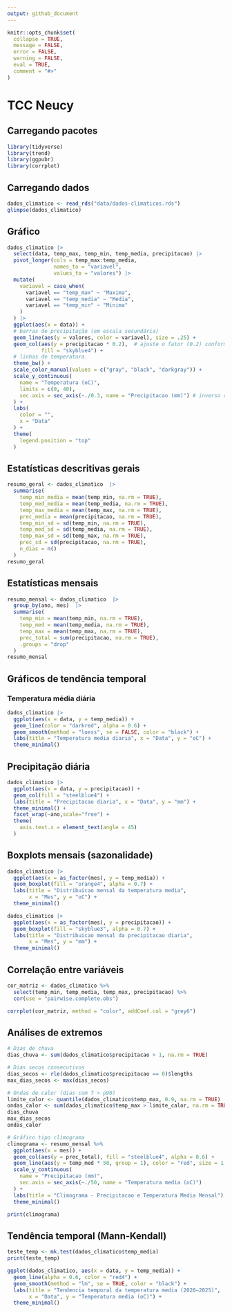 ```yaml
---
output: github_document
---
```


<!-- README.md is generated from README.Rmd. Please edit that file -->

```r
knitr::opts_chunk$set(
  collapse = TRUE,
  message = FALSE,
  error = FALSE,
  warning = FALSE,
  eval = TRUE,
  comment = "#>"
)
```

# TCC Neucy

<!-- badges: start -->
<!-- badges: end -->

## Carregando pacotes

```r
library(tidyverse)
library(trend)
library(ggpubr)
library(corrplot)
```

## Carregando dados

```r
dados_climatico <- read_rds("data/dados-climaticos.rds")
glimpse(dados_climatico)
```

## Gráfico 

```r
dados_climatico |> 
  select(data, temp_max, temp_min, temp_media, precipitacao) |> 
  pivot_longer(cols = temp_max:temp_media,
               names_to = "variavel",
               values_to = "valores") |> 
  mutate(
    variavel = case_when(
      variavel == "temp_max" ~ "Maxima",
      variavel == "temp_media" ~ "Media",
      variavel == "temp_min" ~ "Minima"
    )
  ) |> 
  ggplot(aes(x = data)) +
  # barras de precipitação (em escala secundária)
  geom_line(aes(y = valores, color = variavel), size = .25) +
  geom_col(aes(y = precipitacao * 0.2),  # ajuste o fator (0.2) conforme a escala
           fill = "skyblue4") +
  # linhas de temperatura
  theme_bw() +
  scale_color_manual(values = c("gray", "black", "darkgray")) +
  scale_y_continuous(
    name = "Temperatura (oC)",
    limits = c(0, 40), 
    sec.axis = sec_axis(~./0.3, name = "Precipitacao (mm)") # inverso do fator usado
  ) +
  labs(
    color = "",
    x = "Data"
  ) +
  theme(
    legend.position = "top"
  ) 
```

## Estatísticas descritivas gerais

```r
resumo_geral <- dados_climatico  |> 
  summarise(
    temp_min_media = mean(temp_min, na.rm = TRUE),
    temp_med_media = mean(temp_media, na.rm = TRUE),
    temp_max_media = mean(temp_max, na.rm = TRUE),
    prec_media = mean(precipitacao, na.rm = TRUE),
    temp_min_sd = sd(temp_min, na.rm = TRUE),
    temp_med_sd = sd(temp_media, na.rm = TRUE),
    temp_max_sd = sd(temp_max, na.rm = TRUE),
    prec_sd = sd(precipitacao, na.rm = TRUE),
    n_dias = n()
  )
resumo_geral
```
##  Estatísticas mensais

```r
resumo_mensal <- dados_climatico  |> 
  group_by(ano, mes)  |> 
  summarise(
    temp_min = mean(temp_min, na.rm = TRUE),
    temp_med = mean(temp_media, na.rm = TRUE),
    temp_max = mean(temp_max, na.rm = TRUE),
    prec_total = sum(precipitacao, na.rm = TRUE),
    .groups = "drop"
  )
resumo_mensal
```

## Gráficos de tendência temporal

### Temperatura média diária

```r
dados_climatico |> 
  ggplot(aes(x = data, y = temp_media)) +
  geom_line(color = "darkred", alpha = 0.6) +
  geom_smooth(method = "loess", se = FALSE, color = "black") +
  labs(title = "Temperatura media diaria", x = "Data", y = "oC") +
  theme_minimal()
```

## Precipitação diária

```r
dados_climatico |> 
  ggplot(aes(x = data, y = precipitacao)) +
  geom_col(fill = "steelblue4") +
  labs(title = "Precipitacao diaria", x = "Data", y = "mm") +
  theme_minimal() +
  facet_wrap(~ano,scale="free") +
  theme(
    axis.text.x = element_text(angle = 45)
  )
```

## Boxplots mensais (sazonalidade)

```r
dados_climatico |> 
  ggplot(aes(x = as_factor(mes), y = temp_media)) +
  geom_boxplot(fill = "orange4", alpha = 0.7) +
  labs(title = "Distribuicao mensal da temperatura media", 
       x = "Mes", y = "oC") +
  theme_minimal()
```


```r
dados_climatico |> 
  ggplot(aes(x = as_factor(mes), y = precipitacao)) +
  geom_boxplot(fill = "skyblue3", alpha = 0.7) +
  labs(title = "Distribuicao mensal da precipitacao diaria", 
       x = "Mes", y = "mm") +
  theme_minimal()
```

## Correlação entre variáveis

```r
cor_matriz <- dados_climatico %>%
  select(temp_min, temp_media, temp_max, precipitacao) %>%
  cor(use = "pairwise.complete.obs")

corrplot(cor_matriz, method = "color", addCoef.col = "grey6")
```

## Análises de extremos

```r
# Dias de chuva
dias_chuva <- sum(dados_climatico$precipitacao > 1, na.rm = TRUE)

# Dias secos consecutivos
dias_secos <- rle(dados_climatico$precipitacao == 0)$lengths
max_dias_secos <- max(dias_secos)

# Ondas de calor (dias com T > p90)
limite_calor <- quantile(dados_climatico$temp_max, 0.9, na.rm = TRUE)
ondas_calor <- sum(dados_climatico$temp_max > limite_calor, na.rm = TRUE)
dias_chuva
max_dias_secos
ondas_calor
```


```r
# Gráfico tipo climograma
climograma <- resumo_mensal %>%
  ggplot(aes(x = mes)) +
  geom_col(aes(y = prec_total), fill = "steelblue4", alpha = 0.6) +
  geom_line(aes(y = temp_med * 50, group = 1), color = "red", size = 1.1) +
  scale_y_continuous(
    name = "Precipitacao (mm)",
    sec.axis = sec_axis(~./50, name = "Temperatura media (oC)")
  ) +
  labs(title = "Climograma - Precipitacao e Temperatura Media Mensal") +
  theme_minimal()

print(climograma)
```

## Tendência temporal (Mann-Kendall)

```r
teste_temp <- mk.test(dados_climatico$temp_media)
print(teste_temp)
```

```r
ggplot(dados_climatico, aes(x = data, y = temp_media)) +
  geom_line(alpha = 0.6, color = "red4") +
  geom_smooth(method = "lm", se = TRUE, color = "black") +
  labs(title = "Tendencia temporal da temperatura media (2020–2025)",
       x = "Data", y = "Temperatura media (oC)") +
  theme_minimal()
```

